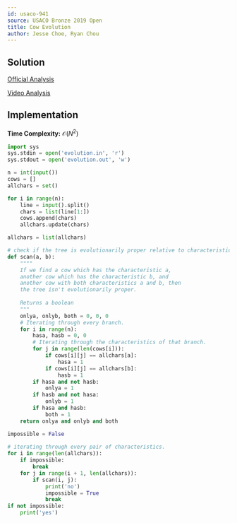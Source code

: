 ```yaml
---
id: usaco-941
source: USACO Bronze 2019 Open
title: Cow Evolution
author: Jesse Choe, Ryan Chou
---
```


## Solution 
[Official Analysis](http://www.usaco.org/current/data/sol_evolution_bronze_open19.html)

[Video Analysis](https://youtu.be/4YTijr0BbrA)

## Implementation

**Time Complexity:** $\mathcal{O}(N^2)$

<LanguageSection>
<PySection>
  
```py
import sys
sys.stdin = open('evolution.in', 'r')
sys.stdout = open('evolution.out', 'w')

n = int(input())
cows = []
allchars = set()

for i in range(n):
	line = input().split()
	chars = list(line[1:])
	cows.append(chars)
	allchars.update(chars)

allchars = list(allchars)

# check if the tree is evolutionarily proper relative to characteristics a and b
def scan(a, b):
	""""
	If we find a cow which has the characteristic a, 
	another cow which has the characteristic b, and 
	another cow with both characteristics a and b, then 
	the tree isn't evolutionarily proper.
	
	Returns a boolean
	"""
	onlya, onlyb, both = 0, 0, 0
	# Iterating through every branch.
	for i in range(n):
		hasa, hasb = 0, 0
		# Iterating through the characteristics of that branch.
		for j in range(len(cows[i])):
			if cows[i][j] == allchars[a]:
				hasa = 1
			if cows[i][j] == allchars[b]:
				hasb = 1
		if hasa and not hasb: 
			onlya = 1
		if hasb and not hasa:
			onlyb = 1
		if hasa and hasb:
			both = 1
	return onlya and onlyb and both

impossible = False
	
# iterating through every pair of characteristics.
for i in range(len(allchars)):
	if impossible:
		break
	for j in range(i + 1, len(allchars)):
		if scan(i, j):
			print('no')
			impossible = True
			break
if not impossible:
	print('yes')
```
</PySection>
</LanguageSection>
